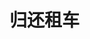 # 归还租车
<ScDailyConversation />
<br />
<Dialog>
#### I'd like to return this car.
# OK. I'll do a quick [inspection/n.] of the car. There is a small [dent/n.] on the passenger side door.
# I don't see this dent listed in the rental agreement.
#### I'm sorry. I have no idea how the dent got there. Is this [covered/adj./2] by the insurance I bought?
# Let me check. Yes, you have a [collision/n.] damage [waiver/n.]. That should cover the cost of fixing the dent.
# Please sign on the dotted line to confirm you returned the car.
#### OK.
# Thank you and have a nice day.
</Dialog>
